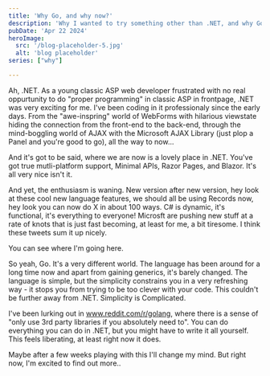 ```yaml
---
title: 'Why Go, and why now?'
description: 'Why I wanted to try something other than .NET, and why Go.'
pubDate: 'Apr 22 2024'
heroImage: 
  src: '/blog-placeholder-5.jpg'
  alt: 'blog placeholder'
series: ["why"]

---
```



Ah, .NET. As a young classic ASP web developer frustrated with no real oppurtunity to do "proper programming" in classic ASP in frontpage, .NET was very exciting for me. I've been coding in it professionaly since the early days. From the "awe-inspring" world of WebForms with hilarious viewstate hiding the connection from the front-end to the back-end, through the mind-boggling world of AJAX with the Microsoft AJAX Library (just plop a Panel and you're good to go), all the way to now... 

And it's got to be said, where we are now is a lovely place in .NET. You've got true mutli-platform support, Minimal APIs, Razor Pages, and Blazor. It's all very nice isn't it.

And yet, the enthusiasm is waning. New version after new version, hey look at these cool new language features, we should all be using Records now, hey look you can now do X in about 100 ways. C# is dynamic, it's functional, it's everything to everyone! Microsft are pushing new stuff at a rate of knots that is just fast becoming, at least for me, a bit tiresome. I think these tweets sum it up nicely.

<Tweet id="https://twitter.com/astrodotbuild/status/1782107890553077862" />

<Tweet id="https://twitter.com/astrodotbuild/status/1713157033703129129" />

You can see where I'm going here.

So yeah, Go. It's a very different world. The language has been around for a long time now and apart from gaining generics, it's barely changed. The language is simple, but the simplicity constrains you in a very refreshing way - it stops you from trying to be too clever with your code. This couldn't be further away from .NET. Simplicity is Complicated.

<YouTube id="https://youtu.be/rFejpH_tAHM&t=1076s" />

I've been lurking out in www.reddit.com/r/golang, where there is a sense of "only use 3rd party libraries if you absolutely need to". You can do everything you can do in .NET, but you might have to write it all yourself. This feels liberating, at least right now it does. 

Maybe after a few weeks playing with this I'll change my mind. But right now, I'm excited to find out more..